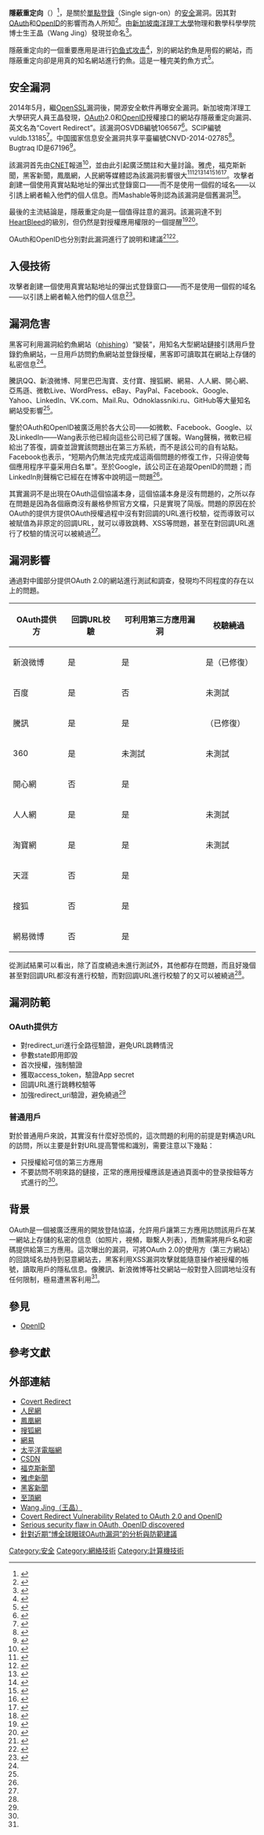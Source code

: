 {{original research|time=2016-05-14T16:49:32+00:00}}
{{expert|time=2014-11-08T16:30:00+00:00}}
{{TA
|G1=IT
}}
'''隱蔽重定向'''（{{lang-en|Covert Redirect}}）<ref>{{cite web |title=Covert Redirect |url=http://www.tetraph.com/covert_redirect |publisher=Tetraph. May 01 2014 |access-date=2014-11-08 |archive-url=https://web.archive.org/web/20141108095835/http://tetraph.com/covert_redirect/ |archive-date=2014-11-08 |dead-url=yes }}</ref>，是關於[[單點登錄|單點登錄]]（Single sign-on）的[[安全|安全]]漏洞。因其對[[OAuth|OAuth]]和[[OpenID|OpenID]]的影響而為人所知<ref name="Tetraph CR related to OAuth and OpenID">{{cite web |title=Covert Redirect Vulnerability Related to OAuth 2.0 and OpenID |url=http://tetraph.com/covert_redirect/oauth2_openid_covert_redirect.html |publisher=Tetraph. 5月01 2014 |access-date=2014-11-08 |archive-url=https://web.archive.org/web/20141016043649/http://tetraph.com/covert_redirect/oauth2_openid_covert_redirect.html |archive-date=2014-10-16 |dead-url=yes }}</ref>。由[[新加坡|新加坡]][[南洋理工大學|南洋理工大學]]物理和數學科學學院博士生王晶（Wang Jing）發現並命名<ref>{{cite web |title=Wang Jing |url=http://www.tetraph.com/wangjing |access-date=2014-11-08 |archive-date=2014-11-08 |archive-url=https://web.archive.org/web/20141108112608/http://tetraph.com/wangjing/ |dead-url=no }}</ref>。

隱蔽重定向的一個重要應用是进行[[钓鱼式攻击|钓鱼式攻击]]<ref name="#1">{{cite web |title=兩款互聯網登錄系統曝出重大漏洞短期內或無法修復 |url=http://tech.ifeng.com/internet/detail_2014_05/03/36130721_0.shtml |publisher=鳳凰網. 5月03 2014 |access-date=2014-11-08 |archive-date=2014-11-08 |archive-url=https://web.archive.org/web/20141108171651/http://tech.ifeng.com/internet/detail_2014_05/03/36130721_0.shtml/ |dead-url=yes }}</ref>，別的網站釣魚是用假的網站，而隱蔽重定向卻是用真的知名網站進行釣魚。這是一種完美釣魚方式<ref>{{cite web |title=
Facebook, Google Users Threatened by New Security Flaw |url=
http://news.yahoo.com/facebook-google-users-threatened-security-192547549.html |publisher=
雅虎. 5月02 2014 |access-date=
2014-11-08 |archive-date=
2021-01-21 |archive-url=
https://web.archive.org/web/20210121221852/https://news.yahoo.com/facebook-google-users-threatened-security-192547549.html |dead-url=
no }}</ref>。

== 安全漏洞 ==
2014年5月，繼[[OpenSSL|OpenSSL]]漏洞後，開源安全軟件再曝安全漏洞。新加坡南洋理工大學研究人員王晶發現，[[OAuth|OAuth]]2.0和[[OpenID|OpenID]]授權接口的網站存隱蔽重定向漏洞、英文名為“Covert Redirect”。該漏洞OSVDB編號106567<ref>{{cite web|title=OAuth / OpenID Unspecified Application Redirect Weakness|url=http://www.osvdb.org/show/osvdb/106567|publisher=OSVDB. 5月02 2014}}{{dead link|date=2018年5月 |bot=InternetArchiveBot |fix-attempted=yes }}</ref>。SCIP編號vuldb.13185<ref>{{cite web|title=VulDB: OAuth/OpenID 2.0 privilege escalation|url=http://www.scip.ch/en/?vuldb.13185|publisher=SCIP. 5月12 2014|access-date=2014-11-08|archive-date=2016-03-15|archive-url=https://web.archive.org/web/20160315221901/http://www.scip.ch/en/?vuldb.13185|dead-url=no}}</ref>。中国國家信息安全漏洞共享平臺編號CNVD-2014-02785<ref>{{cite web |title=OAuth 2.0隱蔽重定向漏洞 |url=http://www.cnvd.org.cn/flaw/show/CNVD-2014-02785 |publisher=國家信息安全漏洞共享平臺. 5月06 2014 |deadurl=yes |archiveurl=https://web.archive.org/web/20141108172656/http://www.cnvd.org.cn/flaw/show/CNVD-2014-02785 |archivedate=2014-11-08 }}</ref>。Bugtraq ID是67196<ref name="securityfocus">{{cite web | url=http://www.securityfocus.com/bid/67196 | title=OAuth and OpenID Open Redirection Vulnerability | publisher=SecurityFocus | date=2 May 2014 | accessdate=15 November 2014 | archive-date=2021-01-22 | archive-url=https://web.archive.org/web/20210122034048/https://www.securityfocus.com/bid/67196/ | dead-url=no }}</ref>。

該漏洞首先由[[CNET|CNET]]報道<ref>{{cite web |title=Serious security flaw in OAuth, OpenID discovered |url=http://www.cnet.com/news/serious-security-flaw-in-oauth-and-openid-discovered/ |publisher=CNET. 5月02 2014 |accessdate=2014-11-08 |archive-date=2015-11-02 |archive-url=https://web.archive.org/web/20151102002904/http://www.cnet.com/news/serious-security-flaw-in-oauth-and-openid-discovered/ |dead-url=no }}</ref>，並由此引起廣泛關註和大量討論。雅虎，福克斯新聞，黑客新聞，鳳凰網，人民網等媒體認為該漏洞影響很大<ref>{{cite web |title=Facebook, Google users threatened by new security flaw |url=http://www.foxnews.com/tech/2014/05/05/facebook-google-users-threatened-by-new-security-flaw/ |publisher=福克斯新聞. 5月05 2014 |access-date=2014-11-08 |archive-date=2015-09-24 |archive-url=https://web.archive.org/web/20150924164243/http://www.foxnews.com/tech/2014/05/05/facebook-google-users-threatened-by-new-security-flaw/ |dead-url=no }}</ref><ref>{{cite web |title=Nasty Covert Redirect Vulnerability found in OAuth and OpenID |url=http://thehackernews.com/2014/05/nasty-covert-redirect-vulnerability.html |publisher=Thehackernews. 5月03 2014 |accessdate=2014-11-08 |archive-date=2014-11-08 |archive-url=https://web.archive.org/web/20141108170413/http://thehackernews.com/2014/05/nasty-covert-redirect-vulnerability.html |dead-url=no }}</ref><ref>{{cite web |title=OAuth與OpenID登錄工具曝出重大漏洞 |url=http://digi.163.com/14/0503/08/9RACJBK900162OUT.html |publisher=網易. 5月03 2014 |access-date=2014-11-08 |archive-url=https://web.archive.org/web/20141108102054/http://digi.163.com/14/0503/08/9RACJBK900162OUT.html |archive-date=2014-11-08 |dead-url=yes }}</ref><ref>{{cite web |title=兩款互聯網登錄系統曝出重大漏洞短期內或無法修復 |url=http://media.sohu.com/20140504/n399096249.shtml |publisher=搜狐. 5月04 2014 |access-date=2014-11-08 |archive-url=https://web.archive.org/web/20141108101341/http://media.sohu.com/20140504/n399096249.shtml |archive-date=2014-11-08 |dead-url=yes }}</ref><ref>{{cite web |title=OAuth和OpenID兩款登六系統再曝重大漏洞 |url=http://network.pconline.com.cn/471/4713896.html |publisher=太平洋電腦網. 5月04 2014 |deadurl=yes |archiveurl=https://web.archive.org/web/20141108100217/http://network.pconline.com.cn/471/4713896.html |archivedate=2014-11-08 }}</ref><ref name="#2">{{cite web |title=Oauth2.0協議曝漏洞大量社交網隱私或遭泄露 |url=http://it.people.com.cn/n/2014/0504/c1009-24969253.html |publisher=人民網. 5月04 2014 |deadurl=yes |archiveurl=https://web.archive.org/web/20141108131652/http://it.people.com.cn/n/2014/0504/c1009-24969253.html |archivedate=2014-11-08 }}</ref><ref>{{cite web |title=OAuth與OpenID登錄工具曝出重大漏洞 |url=http://www.csdn.net/article/2014-05-04/2819588 |publisher=CSDN. 5月04 2014 |access-date=2014-11-08 |archive-url=https://web.archive.org/web/20150721180420/http://www.csdn.net/article/2014-05-04/2819588 |archive-date=2015-07-21 |dead-url=yes }}</ref>。攻擊者創建一個使用真實站點地址的彈出式登錄窗口——而不是使用一個假的域名——以引誘上網者輸入他們的個人信息。而Mashable等則認為該漏洞是個舊漏洞<ref name="Mashable">{{cite web | url=http://mashable.com/2014/05/02/oauth-openid-not-new-heartbleed/ | title=Another Security Flaw Gets the Heartbleed Treatment, But Don't Believe the Hype | publisher=Tetraph | date=3 May 2014 | accessdate=10 November 2014 | archive-date=2021-03-27 | archive-url=https://web.archive.org/web/20210327213737/https://mashable.com/2014/05/02/oauth-openid-not-new-heartbleed/ | dead-url=no }}</ref>。

最後的主流結論是，隱蔽重定向是一個值得註意的漏洞。該漏洞達不到[[HeartBleed|HeartBleed]]的級別，但仍然是對授權應用權限的一個提醒<ref>{{cite web |title=Covert Redirect Flaw in OAuth is Not the Next Heartbleed |url=http://www.symantec.com/connect/blogs/covert-redirect-flaw-oauth-not-next-heartbleed |publisher=Symantec. May 03 2014 |access-date=2014-11-08 |archive-date=2019-06-12 |archive-url=https://web.archive.org/web/20190612182748/https://www.symantec.com/connect/blogs/covert-redirect-flaw-oauth-not-next-heartbleed |dead-url=no }}</ref><ref name="ScMagazine">{{cite web | url=http://www.scmagazine.com/covert-redirect-vulnerability-impacts-oauth-20-openid/article/345407/ | title='Covert Redirect' vulnerability impacts OAuth 2.0, OpenID | publisher=SC Magazine | date=2 May 2014 | accessdate=10 November 2014 | archive-date=2016-03-17 | archive-url=https://web.archive.org/web/20160317055659/http://www.scmagazine.com/covert-redirect-vulnerability-impacts-oauth-20-openid/article/345407/ | dead-url=yes }}</ref>。

OAuth和OpenID也分別對此漏洞進行了說明和建議<ref>{{cite web |title=OAuth Security Advisory: 2014.1 "Covert Redirect" |url=http://oauth.net/advisories/2014-1-covert-redirect/ |publisher=OAuth. 5月04 2014 |accessdate=2014-11-08 |archive-date=2015-11-21 |archive-url=https://web.archive.org/web/20151121111134/http://oauth.net/advisories/2014-1-covert-redirect/ |dead-url=yes }}</ref><ref>{{cite web |title=Covert Redirect |url=http://openid.net/2014/05/15/covert-redirect/ |publisher=OpenID. 5月15 2014 |access-date=2014-11-08 |archive-date=2014-10-20 |archive-url=https://web.archive.org/web/20141020125911/http://openid.net/2014/05/15/covert-redirect/ |dead-url=no }}</ref>。

== 入侵技術 ==
攻擊者創建一個使用真實站點地址的彈出式登錄窗口——而不是使用一個假的域名——以引誘上網者輸入他們的個人信息<ref name="知道創宇博客">{{cite web |title=
針對近期“博全球眼球OAuth漏洞”的分析與防範建議 |url=
http://blog.knownsec.com/2014/05/oauth_vulnerability_analysis/ |publisher=
知道創宇. 5月06 2014 |access-date=
2014-11-08 |archive-url=
https://web.archive.org/web/20141108100150/http://blog.knownsec.com/2014/05/oauth_vulnerability_analysis/ |archive-date=
2014-11-08 |dead-url=
yes }}</ref>。

== 漏洞危害 ==
黑客可利用漏洞給釣魚網站（[[phishing|phishing]]）“變裝”，用知名大型網站鏈接引誘用戶登錄釣魚網站，一旦用戶訪問釣魚網站並登錄授權，黑客即可讀取其在網站上存儲的私密信息<ref name="Tetraph CR related to OAuth and OpenID"/>。

騰訊QQ、新浪微博、阿里巴巴淘寶、支付寶、搜狐網、網易、人人網、開心網、亞馬遜、微軟Live、WordPress、eBay、PayPal、Facebook、Google、Yahoo、LinkedIn、VK.com、Mail.Ru、Odnoklassniki.ru、GitHub等大量知名網站受影響<ref name="Tetraph CR related to OAuth and OpenID"/>。

鑒於OAuth和OpenID被廣泛用於各大公司——如微軟、Facebook、Google、以及LinkedIn——Wang表示他已經向這些公司已經了匯報。Wang聲稱，微軟已經給出了答復，調查並證實該問題出在第三方系統，而不是該公司的自有站點。Facebook也表示，“短期內仍無法完成完成這兩個問題的修復工作，只得迫使每個應用程序平臺采用白名單”。至於Google，該公司正在追蹤OpenID的問題；而LinkedIn則聲稱它已經在在博客中說明這一問題<ref name="#1"/>。

其實漏洞不是出現在OAuth這個協議本身，這個協議本身是沒有問題的，之所以存在問題是因為各個廠商沒有嚴格參照官方文檔，只是實現了简版。問題的原因在於OAuth的提供方提供OAuth授權過程中沒有對回調的URL進行校驗，從而導致可以被賦值為非原定的回調URL，就可以導致跳轉、XSS等問題，甚至在對回調URL進行了校驗的情況可以被繞過<ref name="知道創宇博客"/>。

==漏洞影響==
通過對中國部分提供OAuth 2.0的網站進行測試和調查，發現均不同程度的存在以上的問題。

{| class="wikitable"
|-
! OAuth提供方 !! 回調URL校驗 !! 可利用第三方應用漏洞 !! 校驗繞過
|-
|新浪微博 || 是 || 是 || 是（已修復）
|-
|百度 || 是 || 否 || 未測試
|-
|騰訊 || 是 || 是 || （已修復）
|-
|360 || 是 || 未測試 || 未測試
|-
|開心網 || 否 || 是 || 
|-
|人人網 || 是 || 是 || 未測試
|-
|淘寶網 || 是 || 是 || 未測試
|-
|天涯 || 否 || 是 || 
|-
|搜狐 || 否 || 是 || 
|-
|網易微博 || 否 || 是 || 
|}

從測試結果可以看出，除了百度繞過未進行測試外，其他都存在問題，而且好幾個甚至對回調URL都沒有進行校驗，而對回調URL進行校驗了的又可以被繞過<ref name="知道創宇博客"/>。

==漏洞防範==
===OAuth提供方===
* 對redirect_uri進行全路徑驗證，避免URL跳轉情況
* 參數state即用即毀
* 首次授權，強制驗證
* 獲取access_token，驗證App secret
* 回調URL進行跳轉校驗等
* 加強redirect_uri驗證，避免繞過<ref name="知道創宇博客"/>

===普通用戶===
對於普通用戶來說，其實沒有什麼好恐慌的，這次問題的利用的前提是對構造URL的訪問，所以主要是針對URL提高警惕和識別，需要注意以下幾點：

* 只授權給可信的第三方應用
* 不要訪問不明來路的鏈接，正常的應用授權應該是通過頁面中的登录按鈕等方式進行的<ref name="知道創宇博客"/>。

==背景==
OAuth是一個被廣泛應用的開放登陆協議，允許用戶讓第三方應用訪問該用戶在某一網站上存儲的私密的信息（如照片，視頻，聯繫人列表），而無需將用戶名和密碼提供給第三方應用。這次曝出的漏洞，可將OAuth 2.0的使用方（第三方網站）的回跳域名劫持到惡意網站去，黑客利用XSS漏洞攻擊就能隨意操作被授權的帳號，讀取用戶的隱私信息。像騰訊、新浪微博等社交網站一般對登入回調地址沒有任何限制，極易遭黑客利用<ref name="#2"/>。

== 參見 ==
* [[OpenID|OpenID]]

== 參考文獻 ==
{{Reflist|2}}

== 外部連結 ==
* [http://tetraph.com/covert_redirect/ Covert Redirect] {{Wayback|url=http://tetraph.com/covert_redirect/ |date=20160310005903 }}
* [https://web.archive.org/web/20141108131652/http://it.people.com.cn/n/2014/0504/c1009-24969253.html 人民網]
* [http://tech.ifeng.com/internet/detail_2014_05/03/36130721_0.shtml/ 鳳凰網] {{Wayback|url=http://tech.ifeng.com/internet/detail_2014_05/03/36130721_0.shtml/ |date=20190725135610 }}
* [http://media.sohu.com/20140504/n399096249.shtml/ 搜狐網] {{Wayback|url=http://media.sohu.com/20140504/n399096249.shtml/ |date=20190913081313 }}
* [https://web.archive.org/web/20141108102054/http://digi.163.com/14/0503/08/9RACJBK900162OUT.html 網易]
* [https://web.archive.org/web/20141108100217/http://network.pconline.com.cn/471/4713896.html 太平洋電腦網]
* [http://www.csdn.net/article/2014-05-04/2819588/ CSDN] {{Wayback|url=http://www.csdn.net/article/2014-05-04/2819588/ |date=20150721180420 }}
* [http://www.foxnews.com/tech/2014/05/05/facebook-google-users-threatened-by-new-security-flaw/ 福克斯新聞] {{Wayback|url=http://www.foxnews.com/tech/2014/05/05/facebook-google-users-threatened-by-new-security-flaw/ |date=20150924164243 }}
* [http://news.yahoo.com/facebook-google-users-threatened-security-192547549.html/ 雅虎新聞] {{Wayback|url=http://news.yahoo.com/facebook-google-users-threatened-security-192547549.html/ |date=20210121221852 }}
* [https://web.archive.org/web/20141108170413/http://thehackernews.com/2014/05/nasty-covert-redirect-vulnerability.html 黑客新聞]
* [http://www.zdnet.com/student-who-exposed-covert-redirect-deflects-findings-away-from-id-protocols-7000029419/ 至頂網] {{Wayback|url=http://www.zdnet.com/student-who-exposed-covert-redirect-deflects-findings-away-from-id-protocols-7000029419/ |date=20141129225915 }}
* [http://tetraph.com/wangjing/ Wang Jing（王晶）] {{Wayback|url=http://tetraph.com/wangjing/ |date=20210125225356 }}
* [https://web.archive.org/web/20141016043649/http://tetraph.com/covert_redirect/oauth2_openid_covert_redirect.html  Covert Redirect Vulnerability Related to OAuth 2.0 and OpenID]
* [http://www.cnet.com/news/serious-security-flaw-in-oauth-and-openid-discovered/ Serious security flaw in OAuth, OpenID discovered ] {{Wayback|url=http://www.cnet.com/news/serious-security-flaw-in-oauth-and-openid-discovered/ |date=20151102002904 }}
* [https://web.archive.org/web/20141108100150/http://blog.knownsec.com/2014/05/oauth_vulnerability_analysis/ 針對近期“博全球眼球OAuth漏洞”的分析與防範建議]

[[Category:安全|Category:安全]]
[[Category:網絡技術|Category:網絡技術]]
[[Category:計算機技術|Category:計算機技術]]